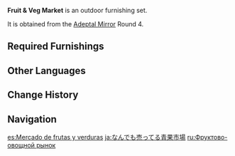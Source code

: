 {{Furnishing Infobox
|id             = 350020
|image          = Furnishing Set Fruit & Veg Market Display.png
|category       = Outdoor Set
|subcategory    = Set
|quality        = 4
|adeptal_energy = 240
|load           = 410
|description    = This market comes with quite a few stores. The fruits that people often buy can be found at this sort of place.
|blueprint      = Adeptal Mirror
|adeptal mirror = 4
}}
'''Fruit & Veg Market''' is an outdoor furnishing set.

It is obtained from the [[Adeptal Mirror]] Round 4.

==Required Furnishings==
{{Recipe
|type = Furnishing Set
|Bountiful Harvest Fruit Cart = 1
|Real Deal Fruit Stand = 1
|Fruit Seller's Caution = 1
|Fruit and Veggie Stall: Harvest Bounties = 1
|sort = Bountiful Harvest Fruit Cart;Real Deal Fruit Stand;Fruit Seller's Caution;Fruit and Veggie Stall: Harvest Bounties
|yield = 0
}}

==Other Languages==
{{Other Languages
|en      = Fruit & Veg Market
|zhs     = 应有尽有的果蔬市场
|zhs_rm  = Yīngyǒu-jìnyǒu de Guǒshū Shìchǎng
|zht     = 應有盡有的果蔬市場
|zht_rm  = Yīngyǒu-jìnyǒu de Guǒshū Shìcháng
|zh_tl   = Fruit and Vegetable Market with Everything
|ja      = なんでも売ってる青果市場
|ja_rm   = Nandemo Utteru Seika Ichiba
|ja_tl   = Everything For Sale Fruit and Vegetable Market
|ko      = 없는 게 없는 과채시장
|ko_rm   = Eomneun Ge Eomneun Gwachaesijang
|ko_tl   = Everything For Sale Fruit and Vegetable Market
|es      = Mercado de frutas y verduras
|es_tl   = Fruits and Vegetables Market
|fr      = Marché de fruits et légumes
|fr_tl   = Fruits and Vegetables Market
|ru      = Фруктово-овощной рынок
|ru_tl   = Fruit and Vegetable Market
|th      = ตลาดผักและผลไม้ทุกชนิด
|th_rm   = 
|th_tl   = 
|vi      = Chợ Rau Quả Phong Phú
|vi_tl   = 
|de      = Obst- und Gemüsemarkt
|de_tl   = Fruit and Vegetable Market
|id      = Pasar Buah & Sayuran
|id_tl   = Fruit & Vegetable Market
|pt      = Mercado que tem Todas as Frutas e Vegetais
|pt_tl   = 
|tr      = Meyve Sebze Pazarı
|tr_tl   = 
|it      = Mercato di frutta e verdura
|it_tl   = 
}}

==Change History==
{{Change History|1.5}}

==Navigation==
{{Furnishing Navbox/Sets|type=regular}}

[[es:Mercado de frutas y verduras]]
[[ja:なんでも売ってる青果市場]]
[[ru:Фруктово-овощной рынок]]